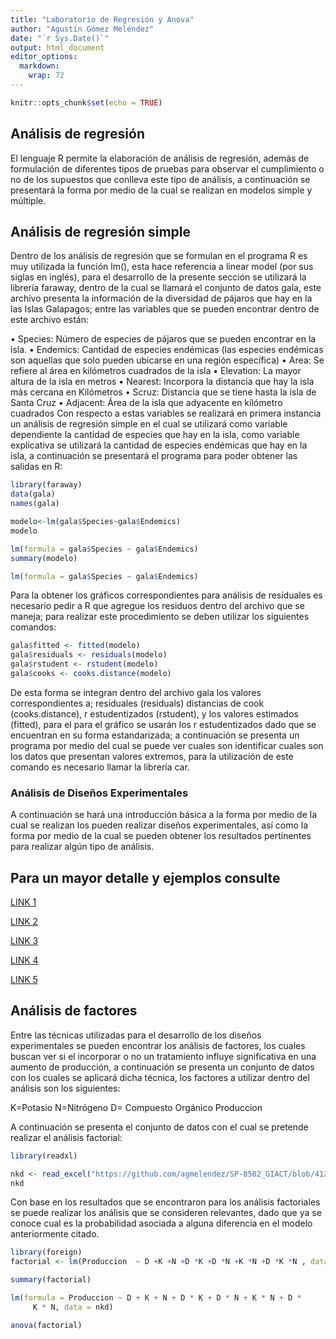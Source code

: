 ```yaml
---
title: "Laboratorio de Regresión y Anova"
author: "Agustín Gómez Meléndez"
date: "`r Sys.Date()`"
output: html_document
editor_options: 
  markdown: 
    wrap: 72
---
```


```r
knitr::opts_chunk$set(echo = TRUE)
```

## Análisis de regresión

El lenguaje R permite la elaboración de análisis de regresión, además de
formulación de diferentes tipos de pruebas para observar el cumplimiento
o no de los supuestos que conlleva este tipo de análisis, a continuación
se presentará la forma por medio de la cual se realizan en modelos
simple y múltiple.

## Análisis de regresión simple

Dentro de los análisis de regresión que se formulan en el programa R es
muy utilizada la función lm(), esta hace referencia a linear model (por
sus siglas en inglés), para el desarrollo de la presente sección se
utilizará la librería faraway, dentro de la cual se llamará el conjunto
de datos gala, este archivo presenta la información de la diversidad de
pájaros que hay en la las Islas Galapagos; entre las variables que se
pueden encontrar dentro de este archivo están:

• Species: Número de especies de pájaros que se pueden encontrar en la
isla. • Endemics: Cantidad de especies endémicas (las especies endémicas
son aquellas que solo pueden ubicarse en una región específica) • Area:
Se refiere al área en kilómetros cuadrados de la isla • Elevation: La
mayor altura de la isla en metros • Nearest: Incorpora la distancia que
hay la isla más cercana en Kilómetros • Scruz: Distancia que se tiene
hasta la isla de Santa Cruz • Adjacent: Área de la isla que adyacente en
kilómetro cuadrados Con respecto a estas variables se realizará en
primera instancia un análisis de regresión simple en el cual se
utilizará como variable dependiente la cantidad de especies que hay en
la isla, como variable explicativa se utilizará la cantidad de especies
endémicas que hay en la isla, a continuación se presentará el programa
para poder obtener las salidas en R:

```r
library(faraway)
data(gala)
names(gala)
```

```r
modelo<-lm(gala$Species~gala$Endemics)
modelo
```

```r
lm(formula = gala$Species ~ gala$Endemics)
summary(modelo)
```

```r
lm(formula = gala$Species ~ gala$Endemics)
```

Para la obtener los gráficos correspondientes para análisis de
residuales es necesario pedir a R que agregue los residuos dentro del
archivo que se maneja; para realizar este procedimiento se deben
utilizar los siguientes comandos:

```r
gala$fitted <- fitted(modelo)
gala$residuals <- residuals(modelo)
gala$rstudent <- rstudent(modelo)
gala$cooks <- cooks.distance(modelo)
```

De esta forma se integran dentro del archivo gala los valores
correspondientes a; residuales (residuals) distancias de cook
(cooks.distance), r estudentizados (rstudent), y los valores estimados
(fitted), para el para el gráfico se usarán los r estudentizados dado
que se encuentran en su forma estandarizada; a continuación se presenta
un programa por medio del cual se puede ver cuales son identificar
cuales son los datos que presentan valores extremos, para la utilización
de este comando es necesario llamar la librería car.

### Análisis de Diseños Experimentales

A continuación se hará una introducción básica a la forma por medio de
la cual se realizan los pueden realizar diseños experimentales, así como
la forma por medio de la cual se pueden obtener los resultados
pertinentes para realizar algún tipo de análisis.

## Para un mayor detalle y ejemplos consulte

[LINK 1](https://www.rpubs.com/KahomyA/689258)

[LINK 2](https://betaeconomia.blogspot.com/2020/02/disenos-experimentales-en-r.html)

[LINK 3](http://www.est.uc3m.es/esp/nueva_docencia/leganes/ing_telecomunicacion/metodos_mejora_calidad/MEMC/doc_generica/Temario/CapUnFactor/CapUnFactor.pdf)

[LINK 4](https://upcommons.upc.edu/bitstream/handle/2117/339723/TFM_Fernandez_Bao_Sheila.pdf?sequence=1&isAllowed=y)

[LINK 5](https://rstudio-pubs-static.s3.amazonaws.com/430358_8dceb3a464424fefa648e063ad471508.html)

## Análisis de factores

Entre las técnicas utilizadas para el desarrollo de los diseños
experimentales se pueden encontrar los análisis de factores, los cuales
buscan ver si el incorporar o no un tratamiento influye significativa en
una aumento de producción, a continuación se presenta un conjunto de
datos con los cuales se aplicará dicha técnica, los factores a utilizar
dentro del análisis son los siguientes:

K=Potasio N=Nitrógeno D= Compuesto Orgánico Produccion

A continuación se presenta el conjunto de datos con el cual se pretende
realizar el análisis factorial:

```r
library(readxl)
```

```r
nkd <- read_excel("https://github.com/agmelendez/SP-8502_GIACT/blob/412aabcb1035080ad9048fcd50cca71ca008db88/nkd.xlsx")
nkd
```

Con base en los resultados que se encontraron para los análisis
factoriales se puede realizar los análisis que se consideren relevantes,
dado que ya se conoce cual es la probabilidad asociada a alguna
diferencia en el modelo anteriormente citado.

```r
library(foreign)
factorial <- lm(Produccion  ~ D +K +N +D *K +D *N +K *N +D *K *N , data=nkd)
```

```r
summary(factorial)
```

```r
lm(formula = Produccion ~ D + K + N + D * K + D * N + K * N + D * 
     K * N, data = nkd)
```

```r
anova(factorial)
```
